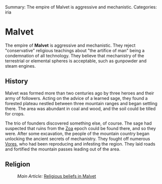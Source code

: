 Summary: The empire of Malvet is aggressive and mechanistic.
Categories: iria

= Malvet =

The empire of '''Malvet''' is aggressive and mechanistic.  They reject "conservative" religious teachings about "the artifice of man" being a condemnation of all technology.  They believe that mechanistry of the terrestrial or elemental spheres is acceptable, such as gunpowder and steam engines.

== History ==

Malvet was formed more than two centuries ago by three heroes and their army of followers.  Acting on the advice of a learned sage, they found a forested plateau nestled between three mountain ranges and began settling there.  The area was abundant in coal and wood, and the soil could be tilled for crops.

The trio of founders discovered something else, of course.  The sage had suspected that ruins from the [[Zoa]] epoch could be found there, and so they were.  After some excavation, the people of the mountain country began unlocking the ancient secrets of mechanistry.  They fought off numerous [[Vores]], who had been reproducing and infesting the region.  They laid roads and fortified the mountain passes leading out of the area.

== Religion ==

:''Main Article:'' [[Religious beliefs in Malvet]]
